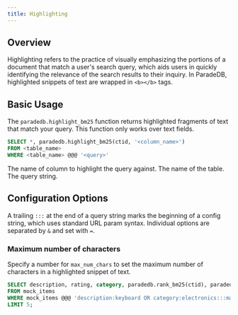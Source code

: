 ```yaml
---
title: Highlighting
---
```


## Overview

Highlighting refers to the practice of visually emphasizing the portions of a document that match a user's
search query, which aids users in quickly identifying the relevance of the search results to
their inquiry. In ParadeDB, highlighted snippets of text are wrapped in `<b></b>` tags.

## Basic Usage

The `paradedb.highlight_bm25` function returns highlighted fragments of text that match your
query. This function only works over text fields.

```sql
SELECT *, paradedb.highlight_bm25(ctid, '<column_name>')
FROM <table_name>
WHERE <table_name> @@@ '<query>'
```

<ParamField body="column_name" required>
    The name of column to highlight the query against.
</ParamField>
<ParamField body="table_name" required>
    The name of the table.
</ParamField>
<ParamField body="query" required>
    The query string.
</ParamField>

## Configuration Options
A trailing `:::` at the end of a query string marks the beginning of a config string, which uses standard
URL param syntax. Individual options are separated by `&` and set with `=`.

### Maximum number of characters

Specify a number for `max_num_chars` to set the maximum number of characters in a
highlighted snippet of text.

```sql
SELECT description, rating, category, paradedb.rank_bm25(ctid), paradedb.highlight_bm25(ctid, 'description')
FROM mock_items
WHERE mock_items @@@ 'description:keyboard OR category:electronics:::max_num_chars=14'
LIMIT 5;
```